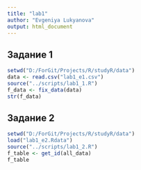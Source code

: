 ```yaml
---
title: "lab1"
author: "Evgeniya Lukyanova"
output: html_document
---
```


## Задание 1

```r
setwd("D:/ForGit/Projects/R/studyR/data")
data <- read.csv("lab1_e1.csv")
source("../scripts/lab1_1.R")
f_data <- fix_data(data)
str(f_data)
```

## Задание 2

```r
setwd("D:/ForGit/Projects/R/studyR/data")
load("lab1_e2.Rdata")
source("../scripts/lab1_2.R")
f_table <- get_id(all_data)
f_table
```
